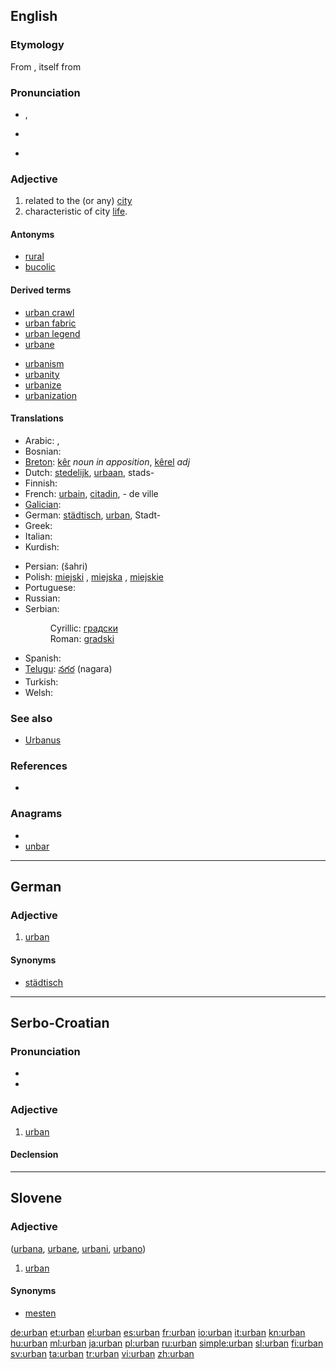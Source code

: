 {{also|Urban}}
==English==

===Etymology===
From {{etyl|la}} {{term|urbanus|lang=la}}, itself from {{term|urbs||city|lang=la}}

===Pronunciation===
* {{a|UK}} {{IPA|/ˈɜːbən/}}, {{SAMPA|/"3:rb@n/}}
*: {{rhymes|ɜː(r)bən}}
* {{a|US}} {{IPA|/ˈɝbən/}}
* {{hyphenation|ur|ban}}

===Adjective===
{{en-adj}}

# related to the (or any) [[city]]
# characteristic of city [[life]].

====Antonyms====
* [[rural]]
* [[bucolic]]

====Derived terms====
{{top2}}
* [[urban crawl]]
* [[urban fabric]]
* [[urban legend]]
* [[urbane]]
{{mid2}}
* [[urbanism]]
* [[urbanity]]
* [[urbanize]]
* [[urbanization]]
{{bottom}}

====Translations====
{{trans-top|of the city; characteristic of city life}}
* Arabic: {{Arab|[[حضري]]}}, {{Arab|[[متمدن]]}}
* Bosnian: {{t-|bs|gradski|m}}
* [[Breton]]: [[kêr]] ''noun in apposition'', [[kêrel]] ''adj''
* Dutch: [[stedelijk]], [[urbaan]], stads-
* Finnish: {{t-|fi|urbaani}}
* French: [[urbain]], [[citadin]], - de ville
* [[Galician]]: {{t-|gl|urbano|xs=Galician}}
* German: [[städtisch]], [[urban#German|urban]], Stadt-
* Greek: {{t+|el|αστικός|m}}
* Italian: {{t-|it|urbano|m}}
* Kurdish: {{ku-Arab|[[شارستانی]]}}
{{trans-mid}}
* Persian: {{fa-Arab|[[شهری]]}} (šahri)
* Polish: [[miejski]] {{m}}, [[miejska]] {{f}}, [[miejskie]] {{n}}
* Portuguese: {{t+|pt|urbano}}
* Russian: {{t+|ru|городской|m}}
* Serbian:
*: Cyrillic: [[градски]] {{m}}
*: Roman: [[gradski#Serbian|gradski]] {{m}}
* Spanish: {{t+|es|urbano}}
* [[Telugu]]: [[నగర]] (nagara)
* Turkish: {{t|tr|kentsel}}
* Welsh: {{t-|cy|trefol|xs=Welsh}}
{{trans-bottom}}

===See also===
* [[Urbanus]]

===References===
* {{R:Websters}}

===Anagrams===
* {{alphagram|abnru}}
* [[unbar#English|unbar]]

----

==German==

===Adjective===
{{de-adj|comparative=urbaner|superlative=urbansten}}

# [[urban#English|urban]]

====Synonyms====
* [[städtisch]]

----

==Serbo-Croatian==

===Pronunciation===
* {{IPA|/ûrbaːn/|lang=sh}} 
* {{hyphenation|ur|ban}}

===Adjective===
{{sh-adjective|head=ȕrbān|def=urbani|def_a=ȕrbānī|r|урбан|у̏рба̄н}}

# [[#English|urban]]

====Declension====
{{sh-adj-defindef|urban|o}}

----

==Slovene==

===Adjective===
{{sl-adj|-}} ([[urbana]], [[urbane]], [[urbani]], [[urbano]])

# [[urban#English|urban]]

====Synonyms====
* [[mesten]]

[[de:urban]]
[[et:urban]]
[[el:urban]]
[[es:urban]]
[[fr:urban]]
[[io:urban]]
[[it:urban]]
[[kn:urban]]
[[hu:urban]]
[[ml:urban]]
[[ja:urban]]
[[pl:urban]]
[[ru:urban]]
[[simple:urban]]
[[sl:urban]]
[[fi:urban]]
[[sv:urban]]
[[ta:urban]]
[[tr:urban]]
[[vi:urban]]
[[zh:urban]]
